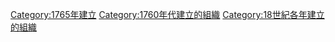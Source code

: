 {{Commons category|Organizations established in 1765}}
{{Cat topic in year|topic=建立的組織|year=1765}}
{{CategoryTOC}}
[[Category:1765年建立|Category:1765年建立]]
[[Category:1760年代建立的組織|Category:1760年代建立的組織]]
[[Category:18世紀各年建立的組織|Category:18世紀各年建立的組織]]